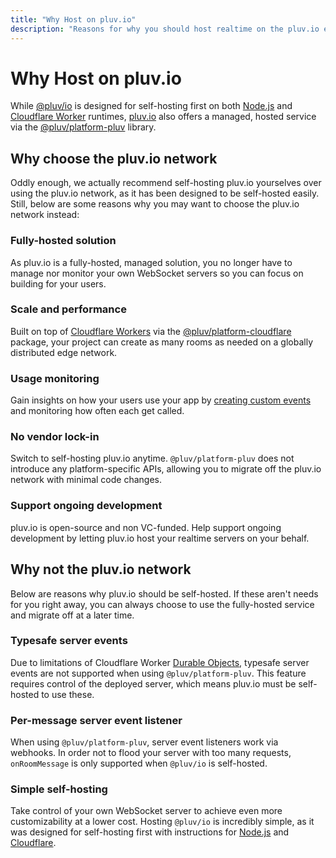 ```yaml
---
title: "Why Host on pluv.io"
description: "Reasons for why you should host realtime on the pluv.io edge network"
---
```


# Why Host on pluv.io

While [@pluv/io](https://www.npmjs.com/package/@pluv/io) is designed for self-hosting first on both [Node.js](https://nodejs.org/) and [Cloudflare Worker](https://workers.cloudflare.com/) runtimes, [pluv.io](/) also offers a managed, hosted service via the [@pluv/platform-pluv](https://www.npmjs.com/package/@pluv/io) library.

## Why choose the pluv.io network

Oddly enough, we actually recommend self-hosting pluv.io yourselves over using the pluv.io network, as it has been designed to be self-hosted easily. Still, below are some reasons why you may want to choose the pluv.io network instead:

### Fully-hosted solution

As pluv.io is a fully-hosted, managed solution, you no longer have to manage nor monitor your own WebSocket servers so you can focus on building for your users.

### Scale and performance

Built on top of [Cloudflare Workers](https://workers.cloudflare.com/) via the [@pluv/platform-cloudflare](https://www.npmjs.com/package/@pluv/platform-cloudflare) package, your project can create as many rooms as needed on a globally distributed edge network.

### Usage monitoring

Gain insights on how your users use your app by [creating custom events](/docs/custom-events/client-events) and monitoring how often each get called.

### No vendor lock-in

Switch to self-hosting pluv.io anytime. `@pluv/platform-pluv` does not introduce any platform-specific APIs, allowing you to migrate off the pluv.io network with minimal code changes.

### Support ongoing development

pluv.io is open-source and non VC-funded. Help support ongoing development by letting pluv.io host your realtime servers on your behalf.

## Why not the pluv.io network

Below are reasons why pluv.io should be self-hosted. If these aren't needs for you right away, you can always choose to use the fully-hosted service and migrate off at a later time.

### Typesafe server events

Due to limitations of Cloudflare Worker [Durable Objects](https://www.cloudflare.com/developer-platform/products/durable-objects/), typesafe server events are not supported when using `@pluv/platform-pluv`. This feature requires control of the deployed server, which means pluv.io must be self-hosted to use these.

### Per-message server event listener

When using `@pluv/platform-pluv`, server event listeners work via webhooks. In order not to flood your server with too many requests, `onRoomMessage` is only supported when `@pluv/io` is self-hosted.

### Simple self-hosting

Take control of your own WebSocket server to achieve even more customizability at a lower cost. Hosting `@pluv/io` is incredibly simple, as it was designed for self-hosting first with instructions for [Node.js](/docs/quickstart/nodejs) and [Cloudflare](/docs/quickstart//cloudflare).
